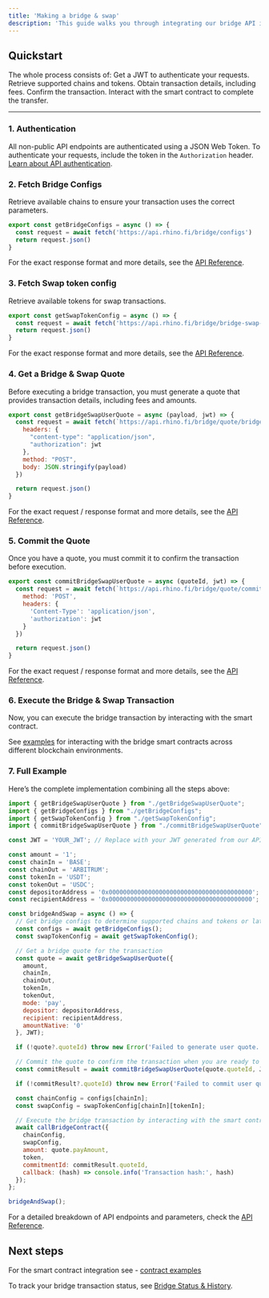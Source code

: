 ```yaml
---
title: 'Making a bridge & swap'
description: 'This guide walks you through integrating our bridge API into your application. By following these steps, you’ll be able to transfer and swap assets between chains using our API and smart contract interactions.'
---
```


## Quickstart

The whole process consists of:
<Steps>
  <Step title="Authentication">
    Get a JWT to authenticate your requests.
  </Step>
  <Step title="Fetching bridge configs">
    Retrieve supported chains and tokens.
  </Step>
  <Step title="Getting a bridge quote">
    Obtain transaction details, including fees.
  </Step>
  <Step title="Committing the quote">
    Confirm the transaction.
  </Step>
  <Step title="Executing the bridge transaction">
    Interact with the smart contract to complete the transfer.
  </Step>
</Steps>

---

### 1. Authentication

All non-public API endpoints are authenticated using a JSON Web Token. To authenticate your requests, include the token in the `Authorization` header. [Learn about API authentication](/api-integration/authentication).

### 2. Fetch Bridge Configs
Retrieve available chains to ensure your transaction uses the correct parameters.

```javascript getBridgeConfigs.js
export const getBridgeConfigs = async () => {
  const request = await fetch('https://api.rhino.fi/bridge/configs')
  return request.json()
}
```
For the exact response format and more details, see the [API Reference](/api-reference/configs).


### 3. Fetch Swap token config
Retrieve available tokens for swap transactions.

```javascript
export const getSwapTokenConfig = async () => {
  const request = await fetch('https://api.rhino.fi/bridge/bridge-swap-token-configs')
  return request.json()
}
```
For the exact response format and more details, see the [API Reference](/api-reference/configs/get-all-token-configs-for-bridge-and-swap).

### 4. Get a Bridge & Swap Quote
Before executing a bridge transaction, you must generate a quote that provides transaction details, including fees and amounts.

```javascript getBridgeSwapUserQuote.js
export const getBridgeSwapUserQuote = async (payload, jwt) => {
  const request = await fetch(`https://api.rhino.fi/bridge/quote/bridge-swap/user`, {
    headers: {
      "content-type": "application/json",
      "authorization": jwt
    },
    method: "POST",
    body: JSON.stringify(payload)
  })

  return request.json()
}

```

For the exact request / response format and more details, see the [API Reference](/api-reference/quote/user-quote-for-bridge-&-swap).

### 5. Commit the Quote
Once you have a quote, you must commit it to confirm the transaction before execution.

```javascript commitBridgeSwapUserQuote.js
export const commitBridgeSwapUserQuote = async (quoteId, jwt) => {
  const request = await fetch(`https://api.rhino.fi/bridge/quote/commit/${quoteId}`, {
    method: 'POST',
    headers: {
      'Content-Type': 'application/json',
      'authorization': jwt
    }
  })

  return request.json()
}
```

For the exact request / response format and more details, see the [API Reference](/api-reference/quote/commit-quote).

### 6. Execute the Bridge & Swap Transaction
Now, you can execute the bridge transaction by interacting with the smart contract.

See [examples](/contracts/contract-examples) for interacting with the bridge smart contracts across different blockchain environments.

### 7. Full Example
Here’s the complete implementation combining all the steps above:

```javascript index.js
import { getBridgeSwapUserQuote } from "./getBridgeSwapUserQuote";
import { getBridgeConfigs } from "./getBridgeConfigs";
import { getSwapTokenConfig } from "./getSwapTokenConfig";
import { commitBridgeSwapUserQuote } from "./commitBridgeSwapUserQuote";

const JWT = 'YOUR_JWT'; // Replace with your JWT generated from our API

const amount = '1';
const chainIn = 'BASE';
const chainOut = 'ARBITRUM';
const tokenIn = 'USDT';
const tokenOut = 'USDC';
const depositorAddress = '0x0000000000000000000000000000000000000000'; // Replace with your depositor address
const recipientAddress = '0x0000000000000000000000000000000000000000'; // Replace with your recipient address

const bridgeAndSwap = async () => {
  // Get bridge configs to determine supported chains and tokens or later use for the contract call
  const configs = await getBridgeConfigs();
  const swapTokenConfig = await getSwapTokenConfig();

  // Get a bridge quote for the transaction
  const quote = await getBridgeSwapUserQuote({
    amount,
    chainIn,
    chainOut,
    tokenIn,
    tokenOut,
    mode: 'pay',
    depositor: depositorAddress,
    recipient: recipientAddress,
    amountNative: '0'
  }, JWT);

  if (!quote?.quoteId) throw new Error('Failed to generate user quote.');

  // Commit the quote to confirm the transaction when you are ready to send on-chain
  const commitResult = await commitBridgeSwapUserQuote(quote.quoteId, JWT);

  if (!commitResult?.quoteId) throw new Error('Failed to commit user quote.');

  const chainConfig = configs[chainIn];
  const swapConfig = swapTokenConfig[chainIn][tokenIn];

  // Execute the bridge transaction by interacting with the smart contract -- see contract examples section on exact implementation
  await callBridgeContract({
    chainConfig,
    swapConfig,
    amount: quote.payAmount,
    token,
    commitmentId: commitResult.quoteId,
    callback: (hash) => console.info('Transaction hash:', hash)
  });
};

bridgeAndSwap();
```

For a detailed breakdown of API endpoints and parameters, check the [API Reference](/api-reference/introduction).

## Next steps

For the smart contract integration see - [contract examples](/contracts/contract-examples)

To track your bridge transaction status, see [Bridge Status & History](/api-integration/status-history).

